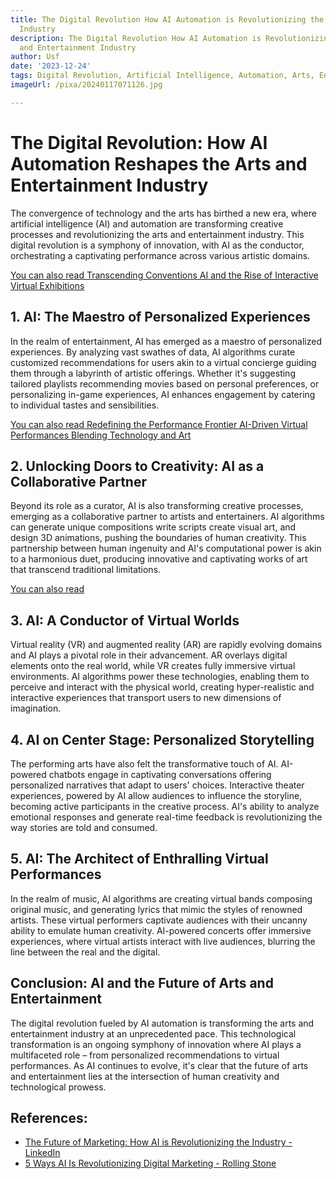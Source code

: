 ```yaml
---
title: The Digital Revolution How AI Automation is Revolutionizing the Arts and Entertainment
  Industry
description: The Digital Revolution How AI Automation is Revolutionizing the Arts
  and Entertainment Industry
author: Usf
date: '2023-12-24'
tags: Digital Revolution, Artificial Intelligence, Automation, Arts, Entertainment
imageUrl: /pixa/20240117071126.jpg

---
```

# The Digital Revolution: How AI Automation Reshapes the Arts and Entertainment Industry

The convergence of technology and the arts  has birthed a new  era, where artificial intelligence (AI)  and automation are transforming creative processes and revolutionizing  the arts and entertainment industry. This digital revolution is a symphony of innovation, with AI as the conductor, orchestrating a captivating performance  across various artistic domains.

[You can also read Transcending Conventions  AI and the Rise of  Interactive Virtual Exhibitions](Transcending%20Conventions%20AI%20and%20the%20Rise%20of%20Interactive%20Virtual%20Exhibitions)


## 1. AI:  The Maestro of Personalized Experiences

In the realm of entertainment, AI has emerged as a maestro  of personalized experiences. By analyzing vast swathes of data, AI algorithms  curate customized recommendations for users akin to a  virtual concierge guiding them  through a labyrinth of artistic offerings. Whether  it's suggesting tailored playlists  recommending movies based on personal preferences,  or personalizing in-game experiences, AI enhances engagement by catering  to individual tastes and sensibilities.

[You  can also read Redefining the Performance Frontier AI-Driven Virtual  Performances Blending Technology and  Art](Redefining%20the%20Performance%20Frontier%20AI-Driven%20Virtual%20Performances%20Blending%20Technology%20and%20Art)


## 2. Unlocking Doors to  Creativity: AI as a Collaborative Partner

Beyond its role as a curator, AI is also transforming creative processes, emerging as a collaborative partner to artists and entertainers. AI algorithms can generate unique compositions write scripts create visual  art, and design 3D animations, pushing the boundaries of human creativity. This partnership between human ingenuity and AI's computational power is akin to a harmonious duet, producing innovative and captivating works  of art that transcend traditional limitations.

[You can also  read ]()


## 3. AI: A Conductor of Virtual Worlds

Virtual reality (VR) and augmented reality (AR) are rapidly evolving  domains and AI plays a pivotal role in their  advancement.  AR overlays digital elements onto the real world, while VR creates fully immersive virtual environments. AI algorithms power these technologies, enabling them to  perceive and interact with the physical  world, creating hyper-realistic and interactive experiences that transport users to new dimensions of  imagination.

## 4. AI on Center Stage:  Personalized Storytelling

The performing arts have also felt the transformative touch of AI. AI-powered chatbots engage in captivating conversations offering personalized narratives that adapt  to users' choices. Interactive theater  experiences, powered by AI allow audiences to influence the storyline, becoming active participants in the  creative process. AI's  ability to analyze emotional responses and  generate real-time feedback  is revolutionizing the way  stories  are told and consumed.

## 5. AI: The Architect of Enthralling Virtual Performances

In the realm of music, AI algorithms are creating virtual bands  composing original music, and  generating lyrics that mimic the styles of renowned artists. These virtual performers captivate audiences  with their uncanny ability to emulate human creativity. AI-powered concerts offer immersive experiences, where virtual artists  interact with live audiences, blurring the line  between the real and the digital.

## Conclusion: AI and the Future of Arts and Entertainment

The digital revolution fueled by AI automation is transforming the arts and entertainment industry at an unprecedented  pace.  This technological  transformation is an ongoing symphony  of innovation  where AI plays a multifaceted role – from personalized recommendations to virtual performances. As AI continues to evolve, it's clear that the future of  arts and entertainment lies at the intersection of human  creativity and  technological prowess.

## References:
- [The Future of Marketing: How AI is Revolutionizing the Industry - LinkedIn](https://www.linkedin.com/pulse/future-marketing-how-ai-revolutionizing-industry-subin-sunny)
- [5 Ways AI Is Revolutionizing Digital Marketing - Rolling Stone](https://www.rollingstone.com/culture-council/articles/5-ways-ai-revolutionizing-digital-marketing-1234851391/)
